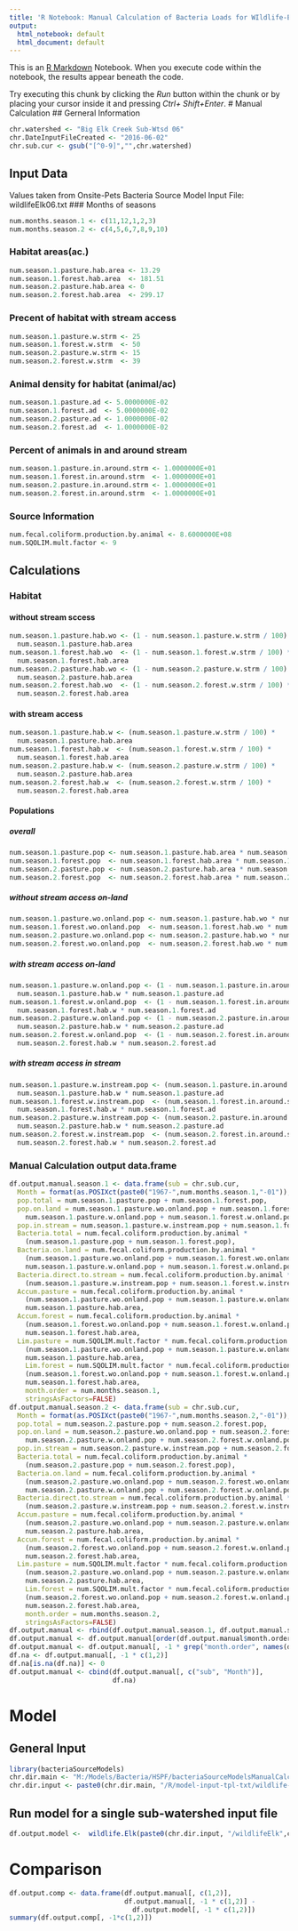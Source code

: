 ```yaml
---
title: 'R Notebook: Manual Calculation of Bacteria Loads for WIldlife-Elk Model'
output:
  html_notebook: default
  html_document: default
---
```


This is an [R Markdown](http://rmarkdown.rstudio.com) Notebook. When you execute code within the notebook, the results appear beneath the code. 

Try executing this chunk by clicking the *Run* button within the chunk or by placing your cursor inside it and pressing *Ctrl+ Shift+Enter*. 
# Manual Calculation
## Gerneral Information
```r
chr.watershed <- "Big Elk Creek Sub-Wtsd 06"
chr.DateInputFileCreated <- "2016-06-02"
chr.sub.cur <- gsub("[^0-9]","",chr.watershed)
```
## Input Data
Values taken from Onsite-Pets Bacteria Source Model Input File: wildlifeElk06.txt
### Months of seasons
```r
num.months.season.1 <- c(11,12,1,2,3)
num.months.season.2 <- c(4,5,6,7,8,9,10)
```
### Habitat areas(ac.)
```r
num.season.1.pasture.hab.area <- 13.29
num.season.1.forest.hab.area  <- 181.51
num.season.2.pasture.hab.area <- 0
num.season.2.forest.hab.area  <- 299.17
```
### Precent of habitat with stream access
```r
num.season.1.pasture.w.strm <- 25
num.season.1.forest.w.strm  <- 50
num.season.2.pasture.w.strm <- 15
num.season.2.forest.w.strm  <- 39
```
### Animal density for habitat (animal/ac)
```r
num.season.1.pasture.ad <- 5.0000000E-02
num.season.1.forest.ad  <- 5.0000000E-02
num.season.2.pasture.ad <- 1.0000000E-02
num.season.2.forest.ad  <- 1.0000000E-02
```
### Percent of animals in and around stream
```r
num.season.1.pasture.in.around.strm <- 1.0000000E+01
num.season.1.forest.in.around.strm  <- 1.0000000E+01
num.season.2.pasture.in.around.strm <- 1.0000000E+01
num.season.2.forest.in.around.strm  <- 1.0000000E+01
```
### Source Information
```r
num.fecal.coliform.production.by.animal <- 8.6000000E+08
num.SQOLIM.mult.factor <- 9
```
## Calculations
### Habitat
#### without stream sccess
```r
num.season.1.pasture.hab.wo <- (1 - num.season.1.pasture.w.strm / 100) * 
  num.season.1.pasture.hab.area
num.season.1.forest.hab.wo  <- (1 - num.season.1.forest.w.strm / 100) * 
  num.season.1.forest.hab.area
num.season.2.pasture.hab.wo <- (1 - num.season.2.pasture.w.strm / 100) * 
  num.season.2.pasture.hab.area
num.season.2.forest.hab.wo  <- (1 - num.season.2.forest.w.strm / 100) * 
  num.season.2.forest.hab.area
```
#### with stream access
```r
num.season.1.pasture.hab.w <- (num.season.1.pasture.w.strm / 100) * 
  num.season.1.pasture.hab.area
num.season.1.forest.hab.w  <- (num.season.1.forest.w.strm / 100) * 
  num.season.1.forest.hab.area
num.season.2.pasture.hab.w <- (num.season.2.pasture.w.strm / 100) * 
  num.season.2.pasture.hab.area
num.season.2.forest.hab.w  <- (num.season.2.forest.w.strm / 100) * 
  num.season.2.forest.hab.area
```
#### Populations
##### overall
```r
num.season.1.pasture.pop <- num.season.1.pasture.hab.area * num.season.1.pasture.ad
num.season.1.forest.pop  <- num.season.1.forest.hab.area * num.season.1.forest.ad
num.season.2.pasture.pop <- num.season.2.pasture.hab.area * num.season.2.pasture.ad
num.season.2.forest.pop  <- num.season.2.forest.hab.area * num.season.2.forest.ad
```
##### without stream access on-land
```r
num.season.1.pasture.wo.onland.pop <- num.season.1.pasture.hab.wo * num.season.1.pasture.ad
num.season.1.forest.wo.onland.pop  <- num.season.1.forest.hab.wo * num.season.1.forest.ad
num.season.2.pasture.wo.onland.pop <- num.season.2.pasture.hab.wo * num.season.2.pasture.ad
num.season.2.forest.wo.onland.pop  <- num.season.2.forest.hab.wo * num.season.2.forest.ad
```
##### with stream access on-land
```r
num.season.1.pasture.w.onland.pop <- (1 - num.season.1.pasture.in.around.strm / 100) * 
  num.season.1.pasture.hab.w * num.season.1.pasture.ad
num.season.1.forest.w.onland.pop  <- (1 - num.season.1.forest.in.around.strm / 100) * 
  num.season.1.forest.hab.w * num.season.1.forest.ad
num.season.2.pasture.w.onland.pop <- (1 - num.season.2.pasture.in.around.strm / 100) * 
  num.season.2.pasture.hab.w * num.season.2.pasture.ad
num.season.2.forest.w.onland.pop  <- (1 - num.season.2.forest.in.around.strm / 100) * 
  num.season.2.forest.hab.w * num.season.2.forest.ad
```
##### with stream access in stream
```r
num.season.1.pasture.w.instream.pop <- (num.season.1.pasture.in.around.strm / 100) * 
  num.season.1.pasture.hab.w * num.season.1.pasture.ad
num.season.1.forest.w.instream.pop  <- (num.season.1.forest.in.around.strm / 100) * 
  num.season.1.forest.hab.w * num.season.1.forest.ad
num.season.2.pasture.w.instream.pop <- (num.season.2.pasture.in.around.strm / 100) * 
  num.season.2.pasture.hab.w * num.season.2.pasture.ad
num.season.2.forest.w.instream.pop  <- (num.season.2.forest.in.around.strm / 100) * 
  num.season.2.forest.hab.w * num.season.2.forest.ad
```
### Manual Calculation output data.frame
```r
df.output.manual.season.1 <- data.frame(sub = chr.sub.cur,
  Month = format(as.POSIXct(paste0("1967-",num.months.season.1,"-01")), format = "%b"),
  pop.total = num.season.1.pasture.pop + num.season.1.forest.pop,
  pop.on.land = num.season.1.pasture.wo.onland.pop + num.season.1.forest.wo.onland.pop + 
    num.season.1.pasture.w.onland.pop + num.season.1.forest.w.onland.pop,
  pop.in.stream = num.season.1.pasture.w.instream.pop + num.season.1.forest.w.instream.pop,
  Bacteria.total = num.fecal.coliform.production.by.animal * 
    (num.season.1.pasture.pop + num.season.1.forest.pop),
  Bacteria.on.land = num.fecal.coliform.production.by.animal * 
    (num.season.1.pasture.wo.onland.pop + num.season.1.forest.wo.onland.pop + 
    num.season.1.pasture.w.onland.pop + num.season.1.forest.w.onland.pop),
  Bacteria.direct.to.stream = num.fecal.coliform.production.by.animal * 
    (num.season.1.pasture.w.instream.pop + num.season.1.forest.w.instream.pop),
  Accum.pasture = num.fecal.coliform.production.by.animal * 
    (num.season.1.pasture.wo.onland.pop + num.season.1.pasture.w.onland.pop) / 
    num.season.1.pasture.hab.area,
  Accum.forest = num.fecal.coliform.production.by.animal * 
    (num.season.1.forest.wo.onland.pop + num.season.1.forest.w.onland.pop) / 
    num.season.1.forest.hab.area,
  Lim.pasture = num.SQOLIM.mult.factor * num.fecal.coliform.production.by.animal * 
    (num.season.1.pasture.wo.onland.pop + num.season.1.pasture.w.onland.pop) / 
    num.season.1.pasture.hab.area,
    Lim.forest = num.SQOLIM.mult.factor * num.fecal.coliform.production.by.animal * 
    (num.season.1.forest.wo.onland.pop + num.season.1.forest.w.onland.pop) / 
    num.season.1.forest.hab.area,
    month.order = num.months.season.1,
    stringsAsFactors=FALSE)
df.output.manual.season.2 <- data.frame(sub = chr.sub.cur,
  Month = format(as.POSIXct(paste0("1967-",num.months.season.2,"-01")), format = "%b"),
  pop.total = num.season.2.pasture.pop + num.season.2.forest.pop,
  pop.on.land = num.season.2.pasture.wo.onland.pop + num.season.2.forest.wo.onland.pop + 
    num.season.2.pasture.w.onland.pop + num.season.2.forest.w.onland.pop,
  pop.in.stream = num.season.2.pasture.w.instream.pop + num.season.2.forest.w.instream.pop,
  Bacteria.total = num.fecal.coliform.production.by.animal * 
    (num.season.2.pasture.pop + num.season.2.forest.pop),
  Bacteria.on.land = num.fecal.coliform.production.by.animal * 
    (num.season.2.pasture.wo.onland.pop + num.season.2.forest.wo.onland.pop + 
    num.season.2.pasture.w.onland.pop + num.season.2.forest.w.onland.pop),
  Bacteria.direct.to.stream = num.fecal.coliform.production.by.animal * 
    (num.season.2.pasture.w.instream.pop + num.season.2.forest.w.instream.pop),
  Accum.pasture = num.fecal.coliform.production.by.animal * 
    (num.season.2.pasture.wo.onland.pop + num.season.2.pasture.w.onland.pop) / 
    num.season.2.pasture.hab.area,
  Accum.forest = num.fecal.coliform.production.by.animal * 
    (num.season.2.forest.wo.onland.pop + num.season.2.forest.w.onland.pop) / 
    num.season.2.forest.hab.area,
  Lim.pasture = num.SQOLIM.mult.factor * num.fecal.coliform.production.by.animal * 
    (num.season.2.pasture.wo.onland.pop + num.season.2.pasture.w.onland.pop) / 
    num.season.2.pasture.hab.area,
    Lim.forest = num.SQOLIM.mult.factor * num.fecal.coliform.production.by.animal * 
    (num.season.2.forest.wo.onland.pop + num.season.2.forest.w.onland.pop) / 
    num.season.2.forest.hab.area,
    month.order = num.months.season.2,
    stringsAsFactors=FALSE)
df.output.manual <- rbind(df.output.manual.season.1, df.output.manual.season.2)
df.output.manual <- df.output.manual[order(df.output.manual$month.order), ]
df.output.manual <- df.output.manual[, -1 * grep("month.order", names(df.output.manual))]
df.na <- df.output.manual[, -1 * c(1,2)]
df.na[is.na(df.na)] <- 0
df.output.manual <- cbind(df.output.manual[, c("sub", "Month")],
                          df.na)
```
# Model
## General Input
```r
library(bacteriaSourceModels)
chr.dir.main <- "M:/Models/Bacteria/HSPF/bacteriaSourceModelsManualCalc"
chr.dir.input <- paste0(chr.dir.main, "/R/model-input-tpl-txt/wildlife-elk")
```
## Run model for a single sub-watershed input file
```r
df.output.model <-  wildlife.Elk(paste0(chr.dir.input, "/wildlifeElk",chr.sub.cur, ".txt"))
```
# Comparison
```r
df.output.comp <- data.frame(df.output.manual[, c(1,2)], 
                             df.output.manual[, -1 * c(1,2)] - 
                               df.output.model[, -1 * c(1,2)])
summary(df.output.comp[, -1*c(1,2)])
```
